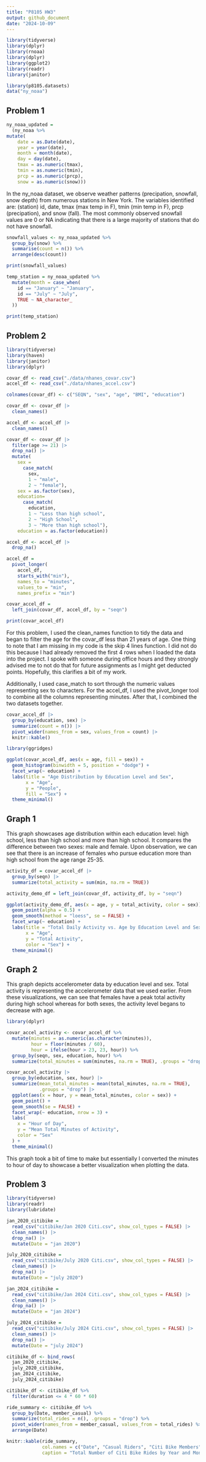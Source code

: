 ```yaml
---
title: "P8105 HW3"
output: github_document
date: "2024-10-09"
---
```


```r
library(tidyverse)
library(dplyr)
library(rnoaa)
library(dplyr)
library(ggplot2)
library(readr)
library(janitor)
```

```r
library(p8105.datasets)
data("ny_noaa")
```

## Problem 1 

```r
ny_noaa_updated = 
  (ny_noaa %>%
mutate(
    date = as.Date(date),
    year = year(date),
    month = month(date),
    day = day(date),  
    tmax = as.numeric(tmax),
    tmin = as.numeric(tmin),
    prcp = as.numeric(prcp),
    snow = as.numeric(snow)))
```

In the ny_noaa dataset, we observe weather patterns (precipation, snowfall, snow depth) from numerous stations in New York. The variables identified are: (station) id, date, tmax (max temp in F), tmin (min temp in F), prcp (precipation), and snow (fall). The most commonly observed snowfall values are 0 or NA indicating that there is a large majority of stations that do not have snowfall. 

```r
snowfall_values <- ny_noaa_updated %>%
  group_by(snow) %>%
  summarise(count = n()) %>%
  arrange(desc(count))

print(snowfall_values)
```

```r
temp_station = ny_noaa_updated %>%
  mutate(month = case_when(
    id == "January" ~ "January",
    id == "July" ~ "July",
    TRUE ~ NA_character_  
  )) 

print(temp_station)
```

## Problem 2 

```r
library(tidyverse)
library(haven)
library(janitor)
library(dplyr)

covar_df <- read_csv("./data/nhanes_covar.csv")
accel_df <- read_csv("./data/nhanes_accel.csv")

colnames(covar_df) <- c("SEQN", "sex", "age", "BMI", "education")

covar_df <- covar_df |>
  clean_names()

accel_df <- accel_df |> 
  clean_names()
```

```r
covar_df <- covar_df |>
  filter(age >= 21) |>
  drop_na() |>
  mutate(
    sex = 
      case_match(
        sex, 
        1 ~ "male", 
        2 ~ "female"),
    sex = as.factor(sex),
    education= 
      case_match(
        education, 
        1 ~ "Less than high school", 
        2 ~ "High School",
        3 ~ "More than high school"), 
    education = as.factor(education))

accel_df <- accel_df |>
  drop_na()

accel_df = 
  pivot_longer(
    accel_df, 
    starts_with("min"),
    names_to = "minutes", 
    values_to = "min",
    names_prefix = "min")

covar_accel_df = 
  left_join(covar_df, accel_df, by = "seqn")

print(covar_accel_df)
```

For this problem, I used the clean_names function to tidy the data and began to filter the age for the covar_df less than 21 years of age. One thing to note that I am missing in my code is the skip 4 lines function. I did not do this because I had already removed the first 4 rows when I loaded the data into the project. I spoke with someone during office hours and they strongly advised me to not do that for future assignments as I might get deducted points. Hopefully, this clarifies a bit of my work. 

Additionally, I used case_match to sort through the numeric values representing sex to characters. For the accel_df, I used the pivot_longer tool to combine all the columns representing minutes. After that, I combined the two datasets together. 


```r
covar_accel_df |>
  group_by(education, sex) |>
  summarize(count = n()) |>
  pivot_wider(names_from = sex, values_from = count) |>
  knitr::kable()
```

```r
library(ggridges)

ggplot(covar_accel_df, aes(x = age, fill = sex)) + 
  geom_histogram(binwidth = 5, position = "dodge") + 
  facet_wrap(~ education) +
  labs(title = "Age Distribution by Education Level and Sex", 
       x = "Age", 
       y = "People",
       fill = "Sex") +
  theme_minimal()
```

## Graph 1 

This graph showcases age distribution within each education level: high school, less than high school and more than high school. It compares the difference between two sexes: male and female. Upon observation, we can see that there is an increase of females who pursue education more than high school from the age range 25-35. 

```r
activity_df = covar_accel_df |> 
  group_by(seqn) |> 
  summarize(total_activity = sum(min, na.rm = TRUE))

activity_demo_df = left_join(covar_df, activity_df, by = "seqn")

ggplot(activity_demo_df, aes(x = age, y = total_activity, color = sex)) +
  geom_point(alpha = 0.5) + 
  geom_smooth(method = "loess", se = FALSE) +
  facet_wrap(~ education) + 
  labs(title = "Total Daily Activity vs. Age by Education Level and Sex",
       x = "Age", 
       y = "Total Activity", 
       color = "Sex") +
  theme_minimal()
```
## Graph 2 

This graph depicts accelerometer data by education level and sex. Total activity is representing the accelerometer data that we used earlier. From these visualizations, we can see that females have a peak total activity during high school whereas for both sexes, the activity level begans to decrease with age. 


```r
library(dplyr)

covar_accel_activity <- covar_accel_df %>%
  mutate(minutes = as.numeric(as.character(minutes)), 
         hour = floor(minutes / 60), 
         hour = ifelse(hour > 23, 23, hour)) %>% 
  group_by(seqn, sex, education, hour) %>% 
  summarize(total_minutes = sum(minutes, na.rm = TRUE), .groups = "drop")

covar_accel_activity |>
  group_by(education, sex, hour) |>
  summarize(mean_total_minutes = mean(total_minutes, na.rm = TRUE), 
            .groups = "drop") |>
  ggplot(aes(x = hour, y = mean_total_minutes, color = sex)) +
  geom_point() +
  geom_smooth(se = FALSE) +
  facet_wrap(~ education, nrow = 3) +
  labs(
    x = "Hour of Day",
    y = "Mean Total Minutes of Activity",
    color = "Sex"
  ) +
  theme_minimal() 
```
This graph took a bit of time to make but essentially I converted the minutes to hour of day to showcase a better visualization when plotting the data. 

## Problem 3 

```r
library(tidyverse)
library(readr) 
library(lubridate) 

jan_2020_citibike = 
  read_csv("citibike/Jan 2020 Citi.csv", show_col_types = FALSE) |>
  clean_names() |>
  drop_na() |>
  mutate(Date = "jan 2020")

july_2020_citibike = 
  read_csv("citibike/July 2020 Citi.csv", show_col_types = FALSE) |>
  clean_names() |>
  drop_na() |>
  mutate(Date = "july 2020")

jan_2024_citibike = 
  read_csv("citibike/Jan 2024 Citi.csv", show_col_types = FALSE) |>
  clean_names() |>
  drop_na() |>
  mutate(Date = "jan 2024")

july_2024_citibike = 
  read_csv("citibike/July 2024 Citi.csv", show_col_types = FALSE) |>
  clean_names() |>
  drop_na() |>
  mutate(Date = "july 2024")

citibike_df <- bind_rows(
  jan_2020_citibike, 
  july_2020_citibike, 
  jan_2024_citibike, 
  july_2024_citibike)

citibike_df <- citibike_df %>% 
  filter(duration <= 4 * 60 * 60)

ride_summary <- citibike_df %>% 
  group_by(Date, member_casual) %>% 
  summarize(total_rides = n(), .groups = "drop") %>% 
  pivot_wider(names_from = member_casual, values_from = total_rides) %>% 
  arrange(Date)

knitr::kable(ride_summary, 
             col.names = c("Date", "Casual Riders", "Citi Bike Members"),
             caption = "Total Number of Citi Bike Rides by Year and Month")
```



